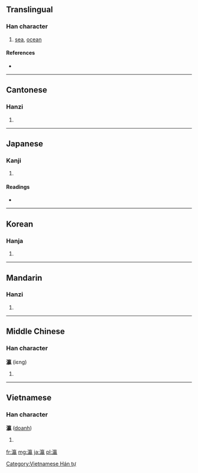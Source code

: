 ==Translingual==

===Han character===
{{Han char|rn=85|rad=水|as=16|sn=19|four=3011<sub>7</sub>|canj=水卜弓女 (EYNV)}}

# [[sea]], [[ocean]]

====References====
* {{Han ref|kx=0660.040|dkj=18656|dj=1069.240|hdz=31785.010|uh=701B|ud=28699|bh=C373|bd=50035}}

----

==Cantonese==

===Hanzi===
{{yue-hanzi|jyut=|y=ying4}}

# {{defn|lang=yue|sort=水16}}

----

==Japanese==

===Kanji===
{{ja-kanji|grade=|rs=水16}}

# {{defn|lang=ja|sort=水16}}

====Readings====
* {{ja-readings|on=[[えい]] (ei)|kun=[[うみ]] (umi)}}

----

==Korean==

===Hanja===
{{ko-hanja|hangeul=영|eumhun=|rv=yeong|mr=yŏng|y=yeng}}

# {{defn|lang=ko|sort=水16}}

----

==Mandarin==

===Hanzi===
{{cmn-hanzi|pin=[[yíng]] ([[ying2]])|wg=ying<sup>2</sup>}}

# {{defn|lang=cmn|sort=水16}}

----

==Middle Chinese==

===Han character===
'''瀛''' (iɛng)

# {{defn|Middle Chinese}}

----

==Vietnamese==

===Han character===
'''瀛''' ([[doanh]])

# {{defn|lang=vi}}

[[Category:Vietnamese Hán tự]]

[[fr:瀛]]
[[mg:瀛]]
[[ja:瀛]]
[[pl:瀛]]